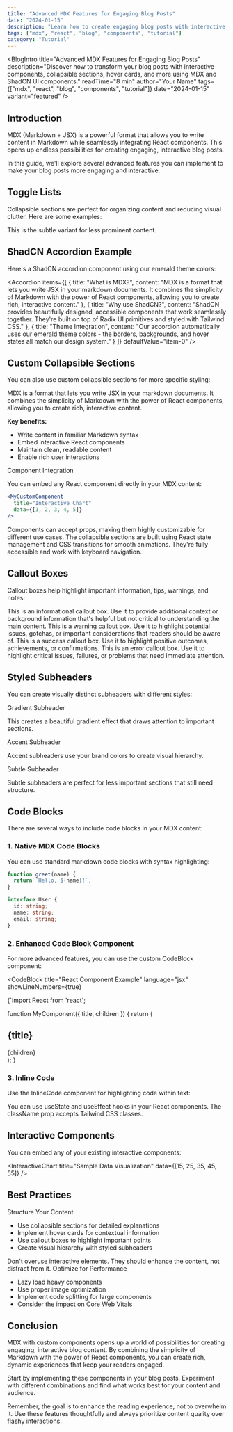 ```yaml
---
title: "Advanced MDX Features for Engaging Blog Posts"
date: "2024-01-15"
description: "Learn how to create engaging blog posts with interactive components, collapsible sections, hover cards, and more using MDX and ShadCN."
tags: ["mdx", "react", "blog", "components", "tutorial"]
category: "Tutorial"
---
```


<BlogIntro
  title="Advanced MDX Features for Engaging Blog Posts"
  description="Discover how to transform your blog posts with interactive components, collapsible sections, hover cards, and more using MDX and ShadCN UI components."
  readTime="8 min"
  author="Your Name"
  tags={["mdx", "react", "blog", "components", "tutorial"]}
  date="2024-01-15"
  variant="featured"
/>

## Introduction

MDX (Markdown + JSX) is a powerful format that allows you to write content in Markdown while seamlessly integrating React components. This opens up endless possibilities for creating engaging, interactive blog posts.

In this guide, we'll explore several advanced features you can implement to make your blog posts more engaging and interactive.

## Toggle Lists

Collapsible sections are perfect for organizing content and reducing visual clutter. Here are some examples:

<EmeraldCard variant="subtle" title="Subtle Variant">
  This is the subtle variant for less prominent content.
</EmeraldCard>

## ShadCN Accordion Example

Here's a ShadCN accordion component using our emerald theme colors:

<Accordion 
  items={[
    {
      title: "What is MDX?",
      content: "MDX is a format that lets you write JSX in your markdown documents. It combines the simplicity of Markdown with the power of React components, allowing you to create rich, interactive content."
    },
    {
      title: "Why use ShadCN?",
      content: "ShadCN provides beautifully designed, accessible components that work seamlessly together. They're built on top of Radix UI primitives and styled with Tailwind CSS."
    },
    {
      title: "Theme Integration",
      content: "Our accordion automatically uses our emerald theme colors - the borders, backgrounds, and hover states all match our design system."
    }
  ]}
  defaultValue="item-0"
/>

## Custom Collapsible Sections

You can also use custom collapsible sections for more specific styling:

<CollapsibleSection title="What is MDX?" defaultOpen={true}>
  MDX is a format that lets you write JSX in your markdown documents. It combines the simplicity of Markdown with the power of React components, allowing you to create rich, interactive content.
  
  **Key benefits:**
  - Write content in familiar Markdown syntax
  - Embed interactive React components
  - Maintain clean, readable content
  - Enable rich user interactions
</CollapsibleSection>

<CollapsibleSection title="Advanced Features">
  <Subheader level={3} variant="accent">Component Integration</Subheader>
  
  You can embed any React component directly in your MDX content:
  
  ```jsx
  <MyCustomComponent 
    title="Interactive Chart"
    data={[1, 2, 3, 4, 5]}
  />
  ```
  
  <CalloutBox type="info" title="Pro Tip">
    Components can accept props, making them highly customizable for different use cases.
  </CalloutBox>
</CollapsibleSection>

<CollapsibleSection title="Implementation Details">
  The collapsible sections are built using React state management and CSS transitions for smooth animations. They're fully accessible and work with keyboard navigation.
</CollapsibleSection>


## Callout Boxes

Callout boxes help highlight important information, tips, warnings, and notes:

<CalloutBox type="info" title="Information">
  This is an informational callout box. Use it to provide additional context or background information that's helpful but not critical to understanding the main content.
</CalloutBox>

<CalloutBox type="warning" title="Important Note">
  This is a warning callout box. Use it to highlight potential issues, gotchas, or important considerations that readers should be aware of.
</CalloutBox>

<CalloutBox type="success" title="Success">
  This is a success callout box. Use it to highlight positive outcomes, achievements, or confirmations.
</CalloutBox>

<CalloutBox type="error" title="Error">
  This is an error callout box. Use it to highlight critical issues, failures, or problems that need immediate attention.
</CalloutBox>

## Styled Subheaders

You can create visually distinct subheaders with different styles:

<Subheader level={2} variant="gradient">Gradient Subheader</Subheader>

This creates a beautiful gradient effect that draws attention to important sections.

<Subheader level={3} variant="accent">Accent Subheader</Subheader>

Accent subheaders use your brand colors to create visual hierarchy.

<Subheader level={4} variant="subtle">Subtle Subheader</Subheader>

Subtle subheaders are perfect for less important sections that still need structure.

## Code Blocks

There are several ways to include code blocks in your MDX content:

### 1. Native MDX Code Blocks

You can use standard markdown code blocks with syntax highlighting:

```javascript
function greet(name) {
  return `Hello, ${name}!`;
}
```

```typescript
interface User {
  id: string;
  name: string;
  email: string;
}
```

### 2. Enhanced Code Block Component

For more advanced features, you can use the custom CodeBlock component:

<CodeBlock 
  title="React Component Example" 
  language="jsx"
  showLineNumbers={true}
>
{`import React from 'react';

function MyComponent({ title, children }) {
  return (
    <div className="card">
      <h2>{title}</h2>
      {children}
    </div>
  );
}

</CodeBlock>

### 3. Inline Code

Use the InlineCode component for highlighting code within text:

You can use <InlineCode>useState</InlineCode> and <InlineCode>useEffect</InlineCode> hooks in your React components. The <InlineCode>className</InlineCode> prop accepts Tailwind CSS classes.

## Interactive Components

You can embed any of your existing interactive components:



<EmailExtractionDiagram />

<EmailToCrmPipeline />

<InteractiveChart title="Sample Data Visualization" data={[15, 25, 35, 45, 55]} />

## Best Practices

<CollapsibleSection title="Content Organization">
  <Subheader level={3} variant="accent">Structure Your Content</Subheader>
  
  - Use collapsible sections for detailed explanations
  - Implement hover cards for contextual information
  - Use callout boxes to highlight important points
  - Create visual hierarchy with styled subheaders
  
  <CalloutBox type="info" title="Pro Tip">
    Don't overuse interactive elements. They should enhance the content, not distract from it.
  </CalloutBox>
</CollapsibleSection>

<CollapsibleSection title="Performance Considerations">
  <Subheader level={3} variant="accent">Optimize for Performance</Subheader>
  
  - Lazy load heavy components
  - Use proper image optimization
  - Implement code splitting for large components
  - Consider the impact on Core Web Vitals
</CollapsibleSection>

## Conclusion

MDX with custom components opens up a world of possibilities for creating engaging, interactive blog content. By combining the simplicity of Markdown with the power of React components, you can create rich, dynamic experiences that keep your readers engaged.

<CalloutBox type="success" title="Next Steps">
  Start by implementing these components in your blog posts. Experiment with different combinations and find what works best for your content and audience.
</CalloutBox>

Remember, the goal is to enhance the reading experience, not to overwhelm it. Use these features thoughtfully and always prioritize content quality over flashy interactions. 

